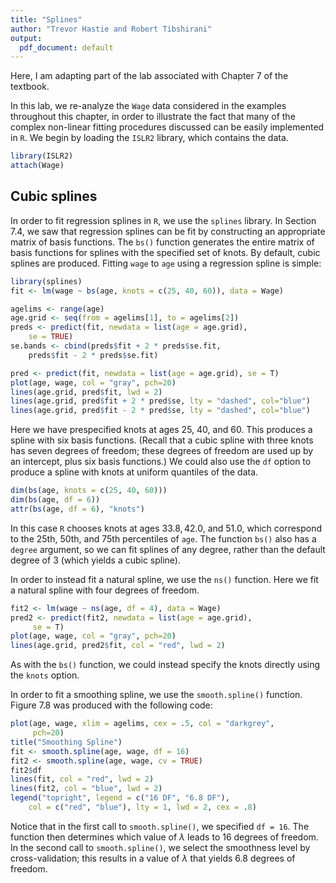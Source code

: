 ```yaml
---
title: "Splines"
author: "Trevor Hastie and Robert Tibshirani"
output:
  pdf_document: default
---
```


Here, I am adapting part of the lab associated with Chapter 7 of the textbook. 

In this lab, we re-analyze the `Wage` data considered in the
examples throughout this chapter, in order to illustrate the fact that
many of the complex non-linear fitting procedures discussed  can
be easily implemented in `R`.  We begin by loading the
`ISLR2` library, which contains the data.

```r
library(ISLR2)
attach(Wage)
```

## Cubic splines

In order to fit regression splines in `R`, we use the `splines` library.
In Section 7.4, we saw that regression
splines can be fit by constructing an appropriate matrix of basis functions.
The
 `bs()` function generates the entire matrix of basis functions for splines with the specified set of knots. By default, cubic splines are produced.
Fitting `wage` to `age` using a regression spline is simple:

```r
library(splines)
fit <- lm(wage ~ bs(age, knots = c(25, 40, 60)), data = Wage)

agelims <- range(age)
age.grid <- seq(from = agelims[1], to = agelims[2])
preds <- predict(fit, newdata = list(age = age.grid),
    se = TRUE)
se.bands <- cbind(preds$fit + 2 * preds$se.fit,
    preds$fit - 2 * preds$se.fit)

pred <- predict(fit, newdata = list(age = age.grid), se = T)
plot(age, wage, col = "gray", pch=20)
lines(age.grid, pred$fit, lwd = 2)
lines(age.grid, pred$fit + 2 * pred$se, lty = "dashed", col="blue")
lines(age.grid, pred$fit - 2 * pred$se, lty = "dashed", col="blue")
```

Here we have prespecified knots at ages $25$, $40$, and $60$. This produces a spline with six basis functions. (Recall that a cubic spline with three knots has seven degrees of freedom; these degrees of freedom are used up by an intercept, plus six basis functions.) We could also use the `df` option to produce a spline with knots at uniform quantiles
of the data.

```r
dim(bs(age, knots = c(25, 40, 60)))
dim(bs(age, df = 6))
attr(bs(age, df = 6), "knots")
```

In this case `R` chooses knots at ages $33.8, 42.0$, and $51.0$, which correspond to the 25th, 50th, and 75th percentiles of `age`. The function `bs()` also has a `degree` argument, so we can fit splines of any degree, rather than the default degree of 3 (which yields a cubic spline). 

In order to instead fit a natural spline, we use the `ns()` function.
Here we fit a natural spline with four degrees of freedom.

```r
fit2 <- lm(wage ~ ns(age, df = 4), data = Wage)
pred2 <- predict(fit2, newdata = list(age = age.grid),
     se = T)
plot(age, wage, col = "gray", pch=20)
lines(age.grid, pred2$fit, col = "red", lwd = 2)
```

As with the `bs()` function, we could instead specify the knots directly using the `knots` option.

In order to fit a smoothing spline, we use
the `smooth.spline()` function.
Figure 7.8  was produced with the following
code:

```r
plot(age, wage, xlim = agelims, cex = .5, col = "darkgrey",
     pch=20)
title("Smoothing Spline")
fit <- smooth.spline(age, wage, df = 16)
fit2 <- smooth.spline(age, wage, cv = TRUE)
fit2$df
lines(fit, col = "red", lwd = 2)
lines(fit2, col = "blue", lwd = 2)
legend("topright", legend = c("16 DF", "6.8 DF"),
    col = c("red", "blue"), lty = 1, lwd = 2, cex = .8)
```

Notice that in the first call to `smooth.spline()`, we specified `df = 16`. The function then  determines which value of $\lambda$  leads to $16$ degrees of freedom.
 In the second call to `smooth.spline()`, we select the smoothness level by cross-validation;
 this results in a value of $\lambda$ that yields 6.8 degrees of freedom.
